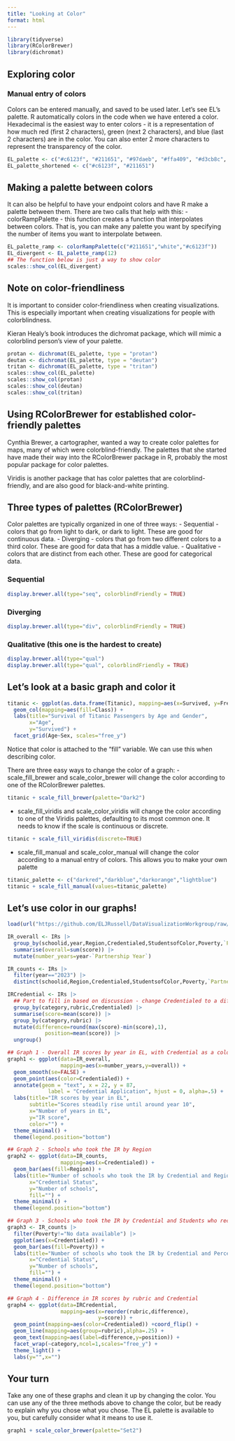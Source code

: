 ```yaml
---
title: "Looking at Color"
format: html
---
```


```r
library(tidyverse)
library(RColorBrewer)
library(dichromat)
```

## Exploring color

### Manual entry of colors
Colors can be entered manually, and saved to be used later. Let's see EL's palette. R automatically colors in the code when we have entered a color. Hexadecimal is the easiest way to enter colors - it is a representation of how much red (first 2 characters), green (next 2 characters), and blue (last 2 characters) are in the color. You can also enter 2 more characters to represent the transparency of the color. 

```r
EL_palette <- c("#c6123f", "#211651", "#97daeb", "#ffa409", "#d3cb8c", "#303e48", "#c7c7c7", "#634347","#f3e5b1")
EL_palette_shortened <- c("#c6123f", "#211651")
```

## Making a palette between colors
It can also be helpful to have your endpoint colors and have R make a palette between them. There are two calls that help with this:
- colorRampPalette - this function creates a function that interpolates between colors. That is, you can make any palette you want by specifying the number of items you want to interpolate between.

```r
EL_palette_ramp <- colorRampPalette(c("#211651","white","#c6123f"))
EL_divergent <- EL_palette_ramp(12)
## The function below is just a way to show color
scales::show_col(EL_divergent)
```

## Note on color-friendliness
It is important to consider color-friendliness when creating visualizations. This is especially important when creating visualizations for people with colorblindness.

Kieran Healy's book introduces the dichromat package, which will mimic a colorblind person's view of your palette.

```r
protan <- dichromat(EL_palette, type = "protan")
deutan <- dichromat(EL_palette, type = "deutan")
tritan <- dichromat(EL_palette, type = "tritan")
scales::show_col(EL_palette)
scales::show_col(protan)
scales::show_col(deutan)
scales::show_col(tritan)
```
## Using RColorBrewer for established color-friendly palettes

Cynthia Brewer, a cartographer, wanted a way to create color palettes for maps, many of which were colorblind-friendly. The palettes that she started have made their way into the RColorBrewer package in R, probably the most popular package for color palettes.

Viridis is another package that has color palettes that are colorblind-friendly, and are also good for black-and-white printing.

## Three types of palettes (RColorBrewer)
Color palettes are typically organized in one of three ways:
- Sequential - colors that go from light to dark, or dark to light. These are good for continuous data.
- Diverging - colors that go from two different colors to a third color. These are good for data that has a middle value.
- Qualitative - colors that are distinct from each other. These are good for categorical data.

### Sequential
```r
display.brewer.all(type="seq", colorblindFriendly = TRUE)
```

### Diverging
```r
display.brewer.all(type="div", colorblindFriendly = TRUE)
```

### Qualitative (this one is the hardest to create)
```r
display.brewer.all(type="qual")
display.brewer.all(type="qual", colorblindFriendly = TRUE)
```
## Let's look at a basic graph and color it
```r
titanic <- ggplot(as.data.frame(Titanic), mapping=aes(x=Survived, y=Freq)) +
  geom_col(mapping=aes(fill=Class)) +
  labs(title="Survival of Titanic Passengers by Age and Gender",
       x="Age",
       y="Survived") +
  facet_grid(Age~Sex, scales="free_y")
```

Notice that color is attached to the "fill" variable. We can use this when describing color.

There are three easy ways to change the color of a graph:
- scale_fill_brewer and scale_color_brewer will change the color according to one of the RColorBrewer palettes.
```r
titanic + scale_fill_brewer(palette="Dark2")
```
- scale_fill_viridis and scale_color_viridis will change the color according to one of the Viridis palettes, defaulting to its most common one. It needs to know if the scale is continuous or discrete.
```r
titanic + scale_fill_viridis(discrete=TRUE)
```

- scale_fill_manual and scale_color_manual will change the color according to a manual entry of colors. This allows you to make your own palette

```r
titanic_palette <- c("darkred","darkblue","darkorange","lightblue")
titanic + scale_fill_manual(values=titanic_palette)
```


## Let's use color in our graphs!
```r
load(url("https://github.com/ELJRussell/DataVisualizationWorkgroup/raw/main/data/SY22_23andSY23_24IRs.RData"))

IR_overall <- IRs |> 
  group_by(schoolid,year,Region,Credentialed,StudentsofColor,Poverty,`Partnership Year`) |> 
  summarise(overall=sum(score)) |> 
  mutate(number_years=year-`Partnership Year`)

IR_counts <- IRs |> 
  filter(year=="2023") |> 
  distinct(schoolid,Region,Credentialed,StudentsofColor,Poverty,`Partnership Year`)

IRCredential <- IRs |> 
  ## Part to fill in based on discussion - change Credentialed to a different category if interested
  group_by(category,rubric,Credentialed) |> 
  summarise(score=mean(score)) |> 
  group_by(category,rubric) |> 
  mutate(difference=round(max(score)-min(score),1),
            position=mean(score)) |> 
  ungroup()
```


```r
## Graph 1 - Overall IR scores by year in EL, with Credential as a color
graph1 <- ggplot(data=IR_overall,
                 mapping=aes(x=number_years,y=overall)) +
  geom_smooth(se=FALSE) +
  geom_point(aes(color=Credentialed)) + 
  annotate(geom = "text", x = 22, y = 87,
             label = "Credential Application", hjust = 0, alpha=.5) +
  labs(title="IR scores by year in EL",
       subtitle="Scores steadily rise until around year 10",
       x="Number of years in EL",
       y="IR score",
       color="") +
  theme_minimal() +
  theme(legend.position="bottom")

## Graph 2 - Schools who took the IR by Region
graph2 <- ggplot(data=IR_counts,
                 mapping=aes(x=Credentialed)) +
  geom_bar(aes(fill=Region)) +
  labs(title="Number of schools who took the IR by Credential and Region",
       x="Credential Status",
       y="Number of schools",
       fill="") +
  theme_minimal() +
  theme(legend.position="bottom")

## Graph 3 - Schools who took the IR by Credential and Students who receive Free and Reduced Lunch
graph3 <- IR_counts |> 
  filter(Poverty!="No data available") |> 
  ggplot(aes(x=Credentialed)) +
  geom_bar(aes(fill=Poverty)) +
  labs(title="Number of schools who took the IR by Credential and Percentage Students of Color",
       x="Credential Status",
       y="Number of schools",
       fill="") +
  theme_minimal() +
  theme(legend.position="bottom")

## Graph 4 - Difference in IR scores by rubric and Credential
graph4 <- ggplot(data=IRCredential,
                 mapping=aes(x=reorder(rubric,difference),
                             y=score)) +
  geom_point(mapping=aes(color=Credentialed)) +coord_flip() +
  geom_line(mapping=aes(group=rubric),alpha=.25) +
  geom_text(mapping=aes(label=difference,y=position)) +
  facet_wrap(~category,ncol=1,scales="free_y") +
  theme_light() +
  labs(y="",x="")
```

## Your turn
Take any one of these graphs and clean it up by changing the color. You can use any of the three methods above to change the color, but be ready to explain why you chose what you chose. The EL palette is available to you, but carefully consider what it means to use it.

```r
graph1 + scale_color_brewer(palette="Set2")
```

